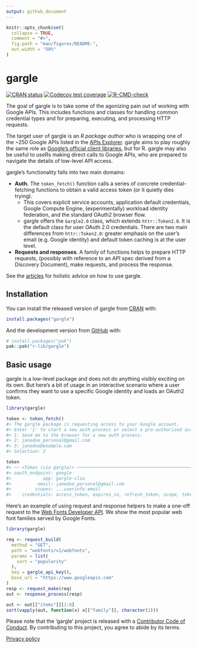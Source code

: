 ```yaml
---
output: github_document
---
```


<!-- README.md is generated from README.Rmd. Please edit that file -->

```r
knitr::opts_chunk$set(
  collapse = TRUE,
  comment = "#>",
  fig.path = "man/figures/README-",
  out.width = "50%"
)
```
# gargle

<!-- badges: start -->
[![CRAN status](https://www.r-pkg.org/badges/version/gargle)](https://cran.r-project.org/package=gargle)
[![Codecov test coverage](https://codecov.io/gh/r-lib/gargle/graph/badge.svg)](https://app.codecov.io/gh/r-lib/gargle)
[![R-CMD-check](https://github.com/r-lib/gargle/actions/workflows/R-CMD-check.yaml/badge.svg)](https://github.com/r-lib/gargle/actions/workflows/R-CMD-check.yaml)
<!-- badges: end -->

The goal of gargle is to take some of the agonizing pain out of working with Google APIs. This includes functions and classes for handling common credential types and for preparing, executing, and processing HTTP requests.

The target user of gargle is an *R package author* who is wrapping one of the ~250 Google APIs listed in the [APIs Explorer](https://developers.google.com/apis-explorer). gargle aims to play roughly the same role as [Google's official client libraries](https://developers.google.com/api-client-library/), but for R. gargle may also be useful to useRs making direct calls to Google APIs, who are prepared to navigate the details of low-level API access.

gargle's functionality falls into two main domains:

  * **Auth.** The `token_fetch()` function calls a series of concrete
    credential-fetching functions to obtain a valid access token (or it quietly
    dies trying).
    - This covers explicit service accounts, application default credentials,
      Google Compute Engine, (experimentally) workload identity federation, and
      the standard OAuth2 browser flow.
    - gargle offers the `Gargle2.0` class, which extends `httr::Token2.0`. It is
      the default class for user OAuth 2.0 credentials. There are two main
      differences from `httr::Token2.0`: greater emphasis on the user's email
      (e.g. Google identity) and default token caching is at the user level.
  * **Requests and responses**. A family of functions helps to prepare HTTP
    requests, (possibly with reference to an API spec derived from a Discovery
    Document), make requests, and process the response.

See the [articles](https://gargle.r-lib.org/articles/) for holistic advice on how to use gargle.

## Installation

You can install the released version of gargle from [CRAN](https://CRAN.R-project.org) with:

```r
install.packages("gargle")
```

And the development version from [GitHub](https://github.com/) with:

```r
# install.packages("pak")
pak::pak("r-lib/gargle")
```
## Basic usage

gargle is a low-level package and does not do anything visibly exciting on its own.
But here's a bit of usage in an interactive scenario where a user confirms they want to use a specific Google identity and loads an OAuth2 token.

```r
library(gargle)

token <- token_fetch()
#> The gargle package is requesting access to your Google account.
#> Enter '1' to start a new auth process or select a pre-authorized account.
#> 1: Send me to the browser for a new auth process.
#> 2: janedoe_personal@gmail.com
#> 3: janedoe@example.com
#> Selection: 2

token
#> ── <Token (via gargle)> ─────────────────────────────────────────────────────
#> oauth_endpoint: google
#>            app: gargle-clio
#>          email: janedoe_personal@gmail.com
#>         scopes: ...userinfo.email
#>    credentials: access_token, expires_in, refresh_token, scope, token_type, id_token
```

Here's an example of using request and response helpers to make a one-off request to the [Web Fonts Developer API](https://developers.google.com/fonts/docs/developer_api).
We show the most popular web font families served by Google Fonts.

```r
library(gargle)

req <- request_build(
  method = "GET",
  path = "webfonts/v1/webfonts",
  params = list(
    sort = "popularity"
  ),
  key = gargle_api_key(),
  base_url = "https://www.googleapis.com"
)
resp <- request_make(req)
out <- response_process(resp)

out <- out[["items"]][1:8]
sort(vapply(out, function(x) x[["family"]], character(1)))
```

Please note that the 'gargle' project is released with a [Contributor Code of Conduct](https://gargle.r-lib.org/CODE_OF_CONDUCT.html). By contributing to this project, you agree to abide by its terms.

[Privacy policy](https://www.tidyverse.org/google_privacy_policy)
